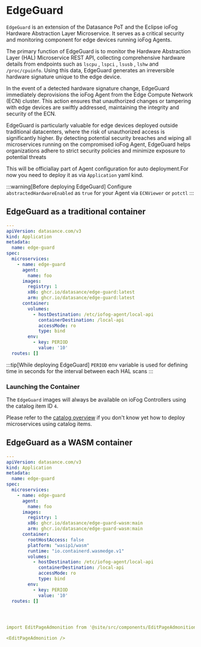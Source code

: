 # EdgeGuard

`EdgeGuard` is an extension of the Datasance PoT  and the Eclipse ioFog Hardware Abstraction Layer Microservice. It serves as a critical security and monitoring component for edge devices running ioFog Agents.

The primary function of EdgeGuard is to monitor the Hardware Abstraction Layer (HAL) Microservice REST API, collecting comprehensive hardware details from endpoints such as `lscpu` , `lspci` , `lsusb` , `lshw` and `/proc/cpuinfo`. Using this data, EdgeGuard generates an irreversible hardware signature unique to the edge device.

In the event of a detected hardware signature change, EdgeGuard immediately deprovisions the ioFog Agent from the Edge Compute Network (ECN) cluster. This action ensures that unauthorized changes or tampering with edge devices are swiftly addressed, maintaining the integrity and security of the ECN.

EdgeGuard is particularly valuable for edge devices deployed outside traditional datacenters, where the risk of unauthorized access is significantly higher. By detecting potential security breaches and wiping all microservices running on the compromised ioFog Agent, EdgeGuard helps organizations adhere to strict security policies and minimize exposure to potential threats


This will be officiallay part of Agent configuration for auto deployment.For now you need to deploy it as via `Application` yaml kind.

:::warning[Before deploying EdgeGuard]
Configure `abstractedHardwareEnabled` as `true` for your Agent via `ECNViewer` or `potctl`
:::

## EdgeGuard as a traditional container

```yaml
---
apiVersion: datasance.com/v3
kind: Application
metadata:
  name: edge-guard
spec:
  microservices:
    - name: edge-guard
      agent:
        name: foo
      images:
        registry: 1
        x86: ghcr.io/datasance/edge-guard:latest
        arm: ghcr.io/datasance/edge-guard:latest
      container:
        volumes:
          - hostDestination: /etc/iofog-agent/local-api
            containerDestination: /local-api
            accessMode: ro
            type: bind
        env:
          - key: PERIOD
            value: '10'
  routes: []

```

:::tip[While deploying EdgeGuard]
`PERIOD` env variable is used for defining time in seconds for the interval between each HAL scans 
:::

### Launching the Container

The `EdgeGuard` images will always be available on ioFog Controllers using the catalog item ID `4`.

Please refer to the [catalog overview](../applications/microservice-registry-catalog) if you don't know yet how to deploy microservices using catalog items.


## EdgeGuard as a WASM container

```yaml
---
apiVersion: datasance.com/v3
kind: Application
metadata:
  name: edge-guard
spec:
  microservices:
    - name: edge-guard
      agent:
        name: foo
      images:
        registry: 1
        x86: ghcr.io/datasance/edge-guard-wasm:main 
        arm: ghcr.io/datasance/edge-guard-wasm:main
      container:
        rootHostAccess: false
        platform: "wasip1/wasm"
        runtime: "io.containerd.wasmedge.v1"
        volumes:
          - hostDestination: /etc/iofog-agent/local-api
            containerDestination: /local-api
            accessMode: ro
            type: bind
        env:
          - key: PERIOD
            value: '10'
  routes: []




import EditPageAdmonition from '@site/src/components/EditPageAdmonition';

<EditPageAdmonition />